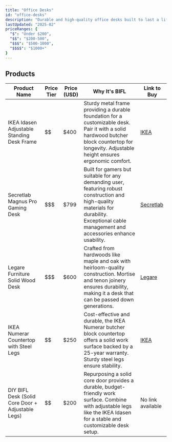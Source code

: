 ```yaml
---
title: "Office Desks"
id: "office-desks"
description: "Durable and high-quality office desks built to last a lifetime."
lastUpdated: "2025-02"
priceRanges: {
  "$": "Under $200",
  "$$": "$200-500",
  "$$$": "$500-1000",
  "$$$$": "$1000+"
}
---
```


## Products

| Product Name | Price Tier | Price (USD) | Why It's BIFL | Link to Buy |
|--------------|------------|-------------|---------------|-------------|
| IKEA Idasen Adjustable Standing Desk Frame | $$ | $400 | Sturdy metal frame providing a durable foundation for a customizable desk. Pair it with a solid hardwood butcher block countertop for longevity. Adjustable height ensures ergonomic comfort. | [IKEA](https://www.ikea.com/us/en/p/idasen-desk-sit-stand-black-dark-gray-s69303494/) |
| Secretlab Magnus Pro Gaming Desk | $$$ | $799 | Built for gamers but suitable for any demanding user, featuring robust construction and high-quality materials for durability. Exceptional cable management and accessories enhance usability. | [Secretlab](https://secretlab.co/products/magnus-pro) |
| Legare Furniture Solid Wood Desk | $$$ | $600 | Crafted from hardwoods like maple and oak with heirloom-quality construction. Mortise and tenon joinery ensures durability, making it a desk that can be passed down generations. | [Legare](https://www.legarefurniture.com/) |
| IKEA Numerar Countertop with Steel Legs | $$ | $250 | Cost-effective and durable, the IKEA Numerar butcher block countertop offers a solid work surface backed by a 25-year warranty. Sturdy steel legs ensure stability. | [IKEA](https://www.ikea.com/us/en/) |
| DIY BIFL Desk (Solid Core Door + Adjustable Legs) | $$ | $200 | Repurposing a solid core door provides a durable, budget-friendly work surface. Combine with adjustable legs like the IKEA Idasen for a stable and customizable desk setup. | No link available |